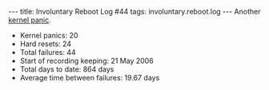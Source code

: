 ---
title: Involuntary Reboot Log #44
tags: involuntary.reboot.log
---
Another [[kernel panic]].

* Kernel panics: 20
* Hard resets: 24
* Total failures: 44
* Start of recording keeping: 21 May 2006
* Total days to date: 864 days
* Average time between failures: 19.67 days

